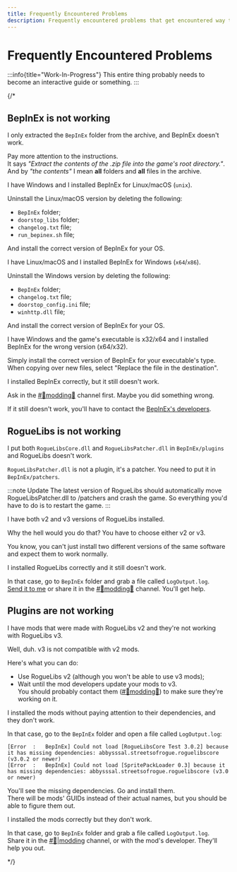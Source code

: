 ```yaml
---
title: Frequently Encountered Problems
description: Frequently encountered problems that get encountered way too frequently. No, Linux is not compatible with Windows. No, you can't just install half of the program and get it to work. And no, the gnomes in your computer box can't magically install everything for you (not yet). Just read the instructions. Carefully.
---
```


# Frequently Encountered Problems

:::info{title="Work-In-Progress"}
This entire thing probably needs to become an interactive guide or something.
:::

{/*
## BepInEx is not working

<FAQ>
<Question>

I only extracted the `BepInEx` folder from the archive, and BepInEx doesn't work.

</Question>

Pay more attention to the instructions.  
It says *"Extract the contents of the .zip file into the game's root directory."*.  
And by *"the contents"* I mean **all** folders and **all** files in the archive.

</FAQ>

<FAQ>
<Question>

I have Windows and I installed BepInEx for Linux/macOS (`unix`).

</Question>

Uninstall the Linux/macOS version by deleting the following:
- `BepInEx` folder;
- `doorstop_libs` folder;
- `changelog.txt` file;
- `run_bepinex.sh` file;

And install the correct version of BepInEx for your OS.

</FAQ>

<FAQ>
<Question>

I have Linux/macOS and I installed BepInEx for Windows (`x64`/`x86`).

</Question>

Uninstall the Windows version by deleting the following:
- `BepInEx` folder;
- `changelog.txt` file;
- `doorstop_config.ini` file;
- `winhttp.dll` file;

And install the correct version of BepInEx for your OS.

</FAQ>

<FAQ>
<Question>I have Windows and the game's executable is x32/x64 and I installed BepInEx for the wrong version (x64/x32).</Question>

Simply install the correct version of BepInEx for your executable's type.  
When copying over new files, select "Replace the file in the destination".

</FAQ>

<FAQ>
<Question>I installed BepInEx correctly, but it still doesn't work.</Question>

Ask in the [#💬modding🔧](https://discord.gg/m3zuHSwQw2) channel first. Maybe you did something wrong.

If it still doesn't work, you'll have to contact the [BepInEx's developers](https://github.com/BepInEx/BepInEx/issues/new/choose).

</FAQ>

## RogueLibs is not working

<FAQ>
<Question>

I put both `RogueLibsCore.dll` and `RogueLibsPatcher.dll` in `BepInEx/plugins` and RogueLibs doesn't work.

</Question>

`RogueLibsPatcher.dll` is not a plugin, it's a patcher. You need to put it in `BepInEx/patchers`.

:::note Update
The latest version of RogueLibs should automatically move RogueLibsPatcher.dll to /patchers and crash the game. So everything you'd have to do is to restart the game.
:::

</FAQ>

<FAQ>
<Question>I have both v2 and v3 versions of RogueLibs installed.</Question>

Why the hell would you do that? You have to choose either v2 or v3.

You know, you can't just install two different versions of the same software and expect them to work normally.

</FAQ>

<FAQ>
<Question>I installed RogueLibs correctly and it still doesn't work.</Question>

In that case, go to `BepInEx` folder and grab a file called `LogOutput.log`.  
[Send it to me](https://discord.com/users/511178002277597185) or share it in the [#💬modding🔧](https://discord.gg/m3zuHSwQw2) channel. You'll get help.

</FAQ>

## Plugins are not working

<FAQ>
<Question>I have mods that were made with RogueLibs v2 and they're not working with RogueLibs v3.</Question>

Well, duh. v3 is not compatible with v2 mods.

Here's what you can do:
- Use RogueLibs v2 (although you won't be able to use v3 mods);
- Wait until the mod developers update your mods to v3.  
  You should probably contact them ([#💬modding🔧](https://discord.gg/m3zuHSwQw2)) to make sure they're working on it.

</FAQ>

<FAQ>
<Question>I installed the mods without paying attention to their dependencies, and they don't work.</Question>

In that case, go to the `BepInEx` folder and open a file called `LogOutput.log`:

```
[Error  :   BepInEx] Could not load [RogueLibsCore Test 3.0.2] because it has missing dependencies: abbysssal.streetsofrogue.roguelibscore (v3.0.2 or newer)
[Error  :   BepInEx] Could not load [SpritePackLoader 0.3] because it has missing dependencies: abbysssal.streetsofrogue.roguelibscore (v3.0 or newer)
```

You'll see the missing dependencies. Go and install them.  
There will be mods' GUIDs instead of their actual names, but you should be able to figure them out.

</FAQ>

<FAQ>
<Question>I installed the mods correctly but they don't work.</Question>

In that case, go to `BepInEx` folder and grab a file called `LogOutput.log`.  
Share it in the [#🔧|modding](https://discord.gg/m3zuHSwQw2) channel, or with the mod's developer. They'll help you out.

</FAQ>
*/}
